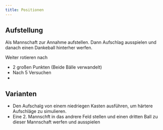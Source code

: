 ```yaml
---
title: Positionen
---
```


## Aufstellung

Als Mannschaft zur Annahme aufstellen. Dann Aufschlag ausspielen und danach einen Dankeball hinterher werfen.

Weiter rotieren nach 

* 2 großen Punkten (Beide Bälle verwandelt)
* Nach 5 Versuchen
* 

:::{.callout-tip}
## Varianten
* Den Aufschalg von einem niedriegen Kasten ausführen, um härtere  Aufschläge zu simulieren.
* Eine 2. Mannschft in das andrere Feld stellen und einen dritten Ball zu dieser Mannschaft werfen und ausspielen
:::


